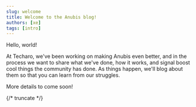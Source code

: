 ```yaml
---
slug: welcome
title: Welcome to the Anubis blog!
authors: [xe]
tags: [intro]
---
```


Hello, world!

At Techaro, we've been working on making Anubis even better, and in the process we want to share what we've done, how it works, and signal boost cool things the community has done. As things happen, we'll blog about them so that you can learn from our struggles.

More details to come soon!

{/* truncate */}
